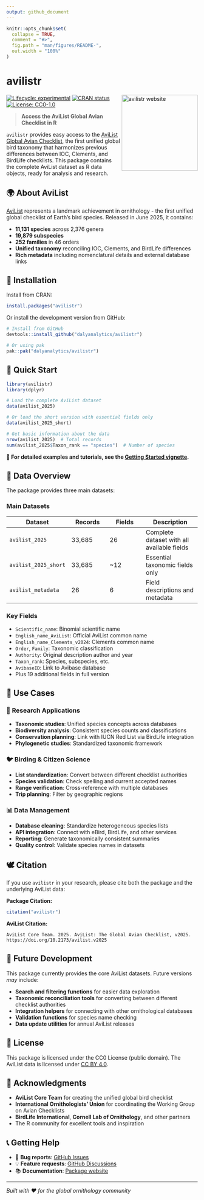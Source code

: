 ```yaml
---
output: github_document
---
```


<!-- README.md is generated from README.Rmd. Please edit that file -->

```r
knitr::opts_chunk$set(
  collapse = TRUE,
  comment = "#>",
  fig.path = "man/figures/README-",
  out.width = "100%"
)
```

# avilistr 

<a href="https://dalyanalytics.github.io/avilistr/"><img src="man/figures/logo.png" align="right" height="200" alt="avilistr website" /></a>

<!-- badges: start -->
[![Lifecycle: experimental](https://img.shields.io/badge/lifecycle-experimental-orange.svg)](https://lifecycle.r-lib.org/articles/stages.html#experimental)
[![CRAN status](https://www.r-pkg.org/badges/version/avilistr)](https://www.r-pkg.org/badges/version/avilistr)
[![License: CC0-1.0](https://img.shields.io/badge/License-CC0%201.0-lightgrey.svg)](https://creativecommons.org/public-domain/cc0/)
<!-- badges: end -->

> **Access the AviList Global Avian Checklist in R**

`avilistr` provides easy access to the [AviList Global Avian Checklist](https://www.avilist.org/), the first unified global bird taxonomy that harmonizes previous differences between IOC, Clements, and BirdLife checklists. This package contains the complete AviList dataset as R data objects, ready for analysis and research.

## 🌍 About AviList

[AviList](https://www.avilist.org/) represents a landmark achievement in ornithology - the first unified global checklist of Earth's bird species. Released in June 2025, it contains:

- **11,131 species** across 2,376 genera
- **19,879 subspecies** 
- **252 families** in 46 orders
- **Unified taxonomy** reconciling IOC, Clements, and BirdLife differences
- **Rich metadata** including nomenclatural details and external database links

## 🦅 Installation

Install from CRAN:

```r
install.packages("avilistr")
```

Or install the development version from GitHub:

```r
# Install from GitHub
devtools::install_github("dalyanalytics/avilistr")

# Or using pak
pak::pak("dalyanalytics/avilistr")
```

## 🦆 Quick Start

```r
library(avilistr)
library(dplyr)

# Load the complete AviList dataset
data(avilist_2025)

# Or load the short version with essential fields only
data(avilist_2025_short)

# Get basic information about the data
nrow(avilist_2025)  # Total records
sum(avilist_2025$Taxon_rank == "species")  # Number of species
```

**📖 For detailed examples and tutorials, see the [Getting Started vignette](https://dalyanalytics.github.io/avilistr/articles/getting-started.html).**


## 🦜 Data Overview

The package provides three main datasets:

### **Main Datasets**

| Dataset | Records | Fields | Description |
|---------|---------|---------|-------------|
| `avilist_2025` | 33,685 | 26 | Complete dataset with all available fields |
| `avilist_2025_short` | 33,685 | ~12 | Essential taxonomic fields only |
| `avilist_metadata` | 26 | 6 | Field descriptions and metadata |

### Key Fields

- `Scientific_name`: Binomial scientific name
- `English_name_AviList`: Official AviList common name  
- `English_name_Clements_v2024`: Clements common name
- `Order`, `Family`: Taxonomic classification
- `Authority`: Original description author and year
- `Taxon_rank`: Species, subspecies, etc.
- `AvibaseID`: Link to Avibase database
- Plus 19 additional fields in full version

## 🎯 Use Cases

### 🔬 **Research Applications**
- **Taxonomic studies**: Unified species concepts across databases
- **Biodiversity analysis**: Consistent species counts and classifications  
- **Conservation planning**: Link with IUCN Red List via BirdLife integration
- **Phylogenetic studies**: Standardized taxonomic framework

### 🐦 **Birding & Citizen Science**
- **List standardization**: Convert between different checklist authorities
- **Species validation**: Check spelling and current accepted names
- **Range verification**: Cross-reference with multiple databases
- **Trip planning**: Filter by geographic regions

### 📊 **Data Management**
- **Database cleaning**: Standardize heterogeneous species lists
- **API integration**: Connect with eBird, BirdLife, and other services
- **Reporting**: Generate taxonomically consistent summaries
- **Quality control**: Validate species names in datasets

## 🕊️ Citation

If you use `avilistr` in your research, please cite both the package and the underlying AviList data:

**Package Citation:**
```r
citation("avilistr")
```

**AviList Citation:**
```
AviList Core Team. 2025. AviList: The Global Avian Checklist, v2025. https://doi.org/10.2173/avilist.v2025
```

## 🦅 Future Development

This package currently provides the core AviList datasets. Future versions *may* include:

- **Search and filtering functions** for easier data exploration
- **Taxonomic reconciliation tools** for converting between different checklist authorities  
- **Integration helpers** for connecting with other ornithological databases
- **Validation functions** for species name checking
- **Data update utilities** for annual AviList releases

## 📄 License

This package is licensed under the CC0 License (public domain). The AviList data is licensed under [CC BY 4.0](https://creativecommons.org/licenses/by/4.0/).

## 🙏 Acknowledgments

- **AviList Core Team** for creating the unified global bird checklist
- **International Ornithologists' Union** for coordinating the Working Group on Avian Checklists  
- **BirdLife International**, **Cornell Lab of Ornithology**, and other partners
- The R community for excellent tools and inspiration

## 📞 Getting Help

- 🐛 **Bug reports**: [GitHub Issues](https://github.com/dalyanalytics/avilistr/issues)
- 💡 **Feature requests**: [GitHub Discussions](https://github.com/dalyanalytics/avilistr/discussions)  
- 📚 **Documentation**: [Package website](https://dalyanalytics.github.io/avilistr/)

---

*Built with ❤️ for the global ornithology community*

